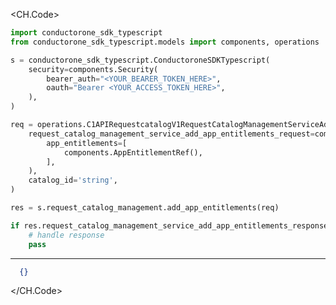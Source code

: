 
<CH.Code>
```python AddAppEntitlements.py
import conductorone_sdk_typescript
from conductorone_sdk_typescript.models import components, operations

s = conductorone_sdk_typescript.ConductoroneSDKTypescript(
    security=components.Security(
        bearer_auth="<YOUR_BEARER_TOKEN_HERE>",
        oauth="Bearer <YOUR_ACCESS_TOKEN_HERE>",
    ),
)

req = operations.C1APIRequestcatalogV1RequestCatalogManagementServiceAddAppEntitlementsRequest(
    request_catalog_management_service_add_app_entitlements_request=components.RequestCatalogManagementServiceAddAppEntitlementsRequest(
        app_entitlements=[
            components.AppEntitlementRef(),
        ],
    ),
    catalog_id='string',
)

res = s.request_catalog_management.add_app_entitlements(req)

if res.request_catalog_management_service_add_app_entitlements_response is not None:
    # handle response
    pass
```
---

```json Example Response
  {}
```
</CH.Code>
